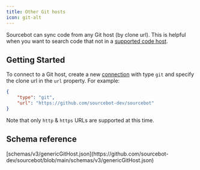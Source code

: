 ```yaml
---
title: Other Git hosts
icon: git-alt
---
```



Sourcebot can sync code from any Git host (by clone url). This is helpful when you want to search code that not in a [supported code host](/docs/connections/overview#supported-code-hosts).

## Getting Started

To connect to a Git host, create a new [connection](/docs/connections/overview) with type `git` and specify the clone url in the `url` property. For example:

```json
{
    "type": "git",
    "url": "https://github.com/sourcebot-dev/sourcebot"
}
```

Note that only `http` & `https` URLs are supported at this time.

## Schema reference

<Accordion title="Reference">
[schemas/v3/genericGitHost.json](https://github.com/sourcebot-dev/sourcebot/blob/main/schemas/v3/genericGitHost.json)

<GenericGitHost />

</Accordion>